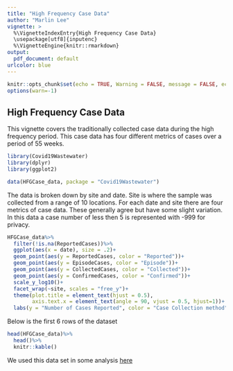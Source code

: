 ```yaml
---
title: "High Frequency Case Data"
author: "Marlin Lee"
vignette: >
  %\VignetteIndexEntry{High Frequency Case Data}
  \usepackage[utf8]{inputenc}
  %\VignetteEngine{knitr::rmarkdown}
output:
  pdf_document: default
urlcolor: blue
---
```


```r
knitr::opts_chunk$set(echo = TRUE, Warning = FALSE, message = FALSE, echo = FALSE)
options(warn=-1)
```

## High Frequency Case Data

This vignette covers the traditionally collected case data during the high frequency period. This case data has four different metrics of cases over a period of 55 weeks.

```r
library(Covid19Wastewater)
library(dplyr)
library(ggplot2)

data(HFGCase_data, package = "Covid19Wastewater")
```

The data is broken down by site and date. Site is where the sample was collected from a range of 10 locations. For each date and site there are four metrics of case data. These generally agree but have some slight variation. In this data a case number of less then 5 is represented with -999 for privacy.

```r

HFGCase_data%>%
  filter(!is.na(ReportedCases))%>%
  ggplot(aes(x = date), size = .2)+
  geom_point(aes(y = ReportedCases, color = "Reported"))+
  geom_point(aes(y = EpisodeCases, color = "Episode"))+
  geom_point(aes(y = CollectedCases, color = "Collected"))+
  geom_point(aes(y = ConfirmedCases, color = "Confirmed"))+
  scale_y_log10()+
  facet_wrap(~site, scales = "free_y")+
  theme(plot.title = element_text(hjust = 0.5),
        axis.text.x = element_text(angle = 90, vjust = 0.5, hjust=1))+
  labs(y = "Number of Cases Reported", color = "Case Collection method", title = "Diffrent High Frequency Cases", x = "Date")
```

Below is the first 6 rows of the dataset

```r
head(HFGCase_data)%>%
  head()%>%
  knitr::kable()

```


We used this data set in some analysis [here](https://github.com/AFIDSI/Covid19-Wastewater-Analysis/tree/main/results/CoVariants)